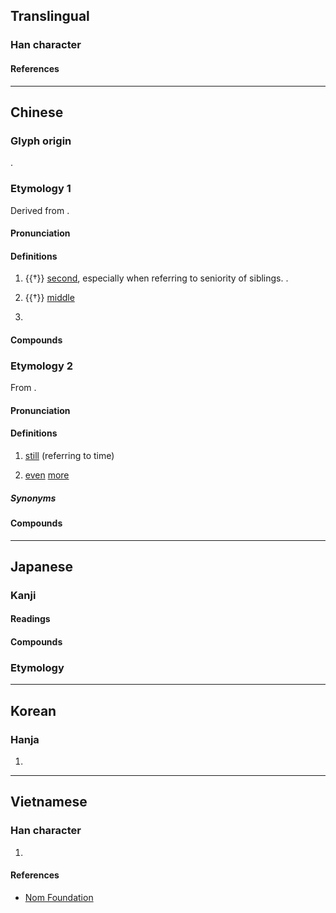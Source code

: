 {{character info}}
==Translingual==

===Han character===
{{Han char|rn=9|rad=人|as=04|sn=6|four=25206|canj=OL,XOL|ids=⿰亻中}}

====References====
{{Han ref|kx=0094.110|dkj=00403|dj=0200.030|hdz=10121.070|uh=4EF2}}

----

==Chinese==

===Glyph origin===
{{Han etym}}
{{Han compound|人|alt1=亻|中|t1=person|t2=middle|ls=psc|c1=s|c2=p}}.

===Etymology 1===
{{zh-forms}}
Derived from {{och-l|中|middle}}.

====Pronunciation====
{{zh-pron
|m=zhòng
|m-s=
|c=zung6
|c-t=
|g=
|h=pfs=cung
|j=
|md=
|mn=qz,tw,xm,zz:tiōng
|mn-t=dong6
|w=
|x=
|mc=y
|oc=y
|ma=
|cat=n,pn
}}

====Definitions====
{{zh-hanzi}}

# {{†}} [[second]], especially when referring to seniority of siblings. {{n-g|See usage notes of [[伯]]}}.
#: {{zh-x|伯仲|superior and inferior, competition, comparison}}
# {{†}} [[middle]]
#: {{zh-x|仲夏|midsummer}}
#: {{zh-x|仲裁|arbitration}}
# {{surname|zh}}

====Compounds====
{{zh-der|仲弓|伯仲叔季|將仲子|伯壎仲篪|國際仲裁|仲父|仲家|二仲|商務仲裁|仲介|仲夏|伯仲之間|仲秋|仲介公司|仲尼|仲子|仲冬|仲春|仲裁|伯仲|焦仲卿妻|昆仲|賢昆仲|翁仲|管仲隨馬}}

===Etymology 2===
{{zh-forms|alt=重}}
From {{zh-l|*重}}.

====Pronunciation====
{{zh-pron
|c=zung6
|cat=adv
}}

====Definitions====
{{zh-hanzi}}

# {{lb|zh|Cantonese}} [[still]] (referring to time)
#: {{zh-x|佢 而家 都 仲 食飯\食 緊 食飯\飯。|He is '''still''' eating, even now.|C}}
# {{lb|zh|Cantonese}} [[even]] [[more]]
#: {{zh-x|我哋 間 屋 仲 大。|Our house is '''even''' bigger.}}
#: {{zh-x|依 條 褲 仲 貴。|This pair of pants is '''even more''' expensive.|C}}

=====Synonyms=====
{{zh-dial|還}}

====Compounds====
{{zh-der|仲要}}

----

==Japanese==

===Kanji===
{{ja-kanji|grade=4|rs=人04}}

====Readings====
{{ja-readings
|goon=じゅう<ぢゆう
|kanon=ちゅう<ちゆう
|kun=なか-
}}

====Compounds====
{{col5|ja|{{ja-l|仲夏}}
|{{ja-l|仲介}}
|{{ja-l|仲核}}
|{{ja-l|仲間}}
|{{ja-l|仲居}}
|{{ja-l|仲兄}}
|{{ja-l|仲継}}
|{{ja-l|仲見世}}, {{ja-l|仲店}}
|{{ja-l|仲裁}}
|{{ja-l|仲仕}}
|{{ja-l|仲秋}}
|{{ja-l|仲春}}
|{{ja-l|仲人}}
|{{ja-l|仲断}}
|{{ja-l|仲値}}
|{{ja-l|仲冬}}
|{{ja-l|仲買}}
|{{ja-l|仲保}}
|{{ja-l|仲立人}}
}}

===Etymology===
{{ja-kanjitab|なか|yomi=k}}
{{ja-see|なか}}

----

==Korean==

===Hanja===
{{ko-hanja|중}}

# {{rfdef|ko|sort=人04}}

----

==Vietnamese==

===Han character===
{{vi-readings|reading=trọng|rs=人04}}

# {{rfdef|vi|sort=人04}}

====References====
* [http://nomfoundation.org/common/nom_details.php?codepoint=4ef2 Nom Foundation]
